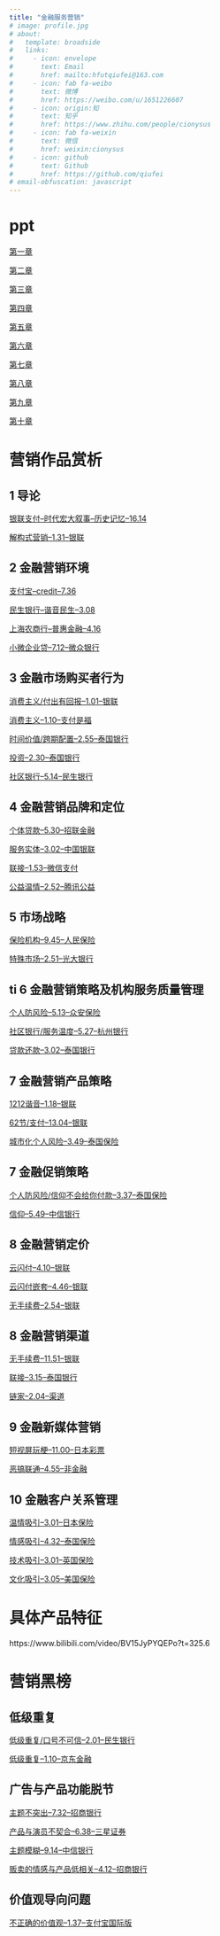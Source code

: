 ```yaml
---
title: "金融服务营销"
# image: profile.jpg
# about:
#   template: broadside
#   links:
#     - icon: envelope
#       text: Email
#       href: mailto:hfutqiufei@163.com
#     - icon: fab fa-weibo
#       text: 微博
#       href: https://weibo.com/u/1651226607
#     - icon: origin:知
#       text: 知乎
#       href: https://www.zhihu.com/people/cionysus
#     - icon: fab fa-weixin
#       text: 微信
#       href: weixin:cionysus
#     - icon: github
#       text: Github
#       href: https://github.com/qiufei
# email-obfuscation: javascript
---
```


# ppt


<a href="./html/ch1.html"> 第一章 </a>

<a href="./html/ch2.html"> 第二章 </a>

<a href="./html/ch3.html"> 第三章 </a>

<a href="./html/ch4.html"> 第四章 </a>

<a href="./html/ch5.html"> 第五章 </a>

<a href="./html/ch6.html"> 第六章 </a>

<a href="./html/ch7.html"> 第七章 </a>

<a href="./html/ch8.html"> 第八章 </a>

<a href="./html/ch9.html"> 第九章 </a>

<a href="./html/ch10.html"> 第十章 </a>


# 营销作品赏析



## 1 导论

[银联支付--时代宏大叙事--历史记忆--16.14](https://www.bilibili.com/video/BV1u4411d7wC/?spm_id_from=333.999.0.0 "机构，credit")

[解构式营销--1.31--银联](https://www.bilibili.com/video/BV1YT4y1M7cd/?spm_id_from=333.999.0.0)



## 2 金融营销环境

[支付宝--credit--7.36](https://www.bilibili.com/video/BV1kJ411v7i6/?spm_id_from=333.999.0.0)


[民生银行--谐音民生--3.08](https://www.bilibili.com/video/BV1nZ4y1i7bb/?spm_id_from=333.999.0.0 "机构整体")

[上海农商行--普惠金融--4.16](https://www.bilibili.com/video/BV1YT4y1d7GJ/?spm_id_from=333.999.0.0 "普惠，机构")

[小微企业贷--7.12--微众银行](https://www.bilibili.com/video/BV1BZ4y1U7US/?spm_id_from=333.999.0.0 "不服")

## 3 金融市场购买者行为

[消费主义/付出有回报--1.01--银联](https://www.bilibili.com/video/BV1cZ4y1371x/?spm_id_from=333.999.0.0)

[消费主义--1.10--支付是福](https://www.bilibili.com/video/BV1vh411f7DY/?spm_id_from=333.999.0.0)

[时间价值/跨期配置--2.55--泰国银行](https://www.bilibili.com/video/BV1Ss411p71t/?spm_id_from=333.999.0.0)

[投资--2.30--泰国银行](https://www.bilibili.com/video/BV1us411Q7Hn/?spm_id_from=333.999.0.0)

[社区银行--5.14--民生银行](https://www.bilibili.com/video/BV1jt4y1e781/?spm_id_from=333.999.0.0)

## 4 金融营销品牌和定位

[个体贷款--5.30--招联金融](https://www.bilibili.com/video/BV1m64y1e7Hq/?spm_id_from=333.999.0.0)

[服务实体--3.02--中国银联](https://www.bilibili.com/video/BV1Ka411F7Ru/?spm_id_from=333.999.0.0)

[联接--1.53--微信支付](https://www.bilibili.com/video/BV1Y4411C72t/?spm_id_from=333.999.0.0)

[公益温情--2.52--腾讯公益](https://www.bilibili.com/video/BV1s4411y7cz/?spm_id_from=333.999.0.0)

## 5 市场战略

[保险机构--9.45--人民保险](https://www.bilibili.com/video/BV14t411G7AU/?spm_id_from=333.999.0.0)

[特殊市场--2.51--光大银行](https://www.bilibili.com/video/BV1hv411N7J8/?spm_id_from=333.999.0.0 "你的声音")

## ti 6 金融营销策略及机构服务质量管理

[个人防风险--5.13--众安保险](https://www.bilibili.com/video/BV1bb411Y7FL/?spm_id_from=333.999.0.0)

[社区银行/服务温度--5.27--杭州银行](https://www.bilibili.com/video/BV1sZ4y1d77e/?spm_id_from=333.999.0.0)

[贷款还款--3.02--泰国银行](https://www.bilibili.com/video/BV1Ui4y1M779/?spm_id_from=333.999.0.0)

## 7 金融营销产品策略

[1212谐音--1.18--银联](https://www.bilibili.com/video/BV1dJ411D7zh/?spm_id_from=333.999.0.0 "谐音")

[62节/支付--13.04--银联](https://www.bilibili.com/video/BV1st4y1k78c/?spm_id_from=333.999.0.0)

[城市化个人风险--3.49--泰国保险](https://www.bilibili.com/video/BV1Ze4y1i7Mf/?spm_id_from=333.999.0.0 "现代社会的孤独")



## 7  金融促销策略

[个人防风险/信仰不会给你付款--3.37--泰国保险](https://www.bilibili.com/video/BV1XN4y1u7XU/?spm_id_from=333.999.0.0)

[信仰--5.49--中信银行](https://www.bilibili.com/video/BV18t411i7Zc/?spm_id_from=333.999.0.0)




## 8 金融营销定价

[云闪付--4.10--银联](https://www.bilibili.com/video/BV1Gb411w7Vy/?spm_id_from=333.999.0.0)

[云闪付嵌套--4.46--银联](https://www.bilibili.com/video/BV1Xt411j7cp/?spm_id_from=333.999.0.0)

[无手续费--2.54--银联](https://www.bilibili.com/video/BV1Yt411g73C/?spm_id_from=333.999.0.0)

## 8 金融营销渠道

[无手续费--11.51--银联](https://www.bilibili.com/video/BV1bL411L7nk)

[联接--3.15--泰国银行](https://www.bilibili.com/video/BV1Tx411x7nF/?spm_id_from=333.999.0.0)

[链家--2.04--渠道](https://www.bilibili.com/video/BV1Q34y1J7uL/?spm_id_from=333.999.0.0)

## 9 金融新媒体营销

[短视屏玩梗--11.00--日本彩票](https://www.bilibili.com/video/BV1U5411Z7qX/?spm_id_from=333.999.0.0)

[恶搞联通--4.55--非金融](https://www.bilibili.com/video/BV1Ni4y1E7E8/?spm_id_from=333.999.0.0)

## 10 金融客户关系管理

[温情吸引--3.01--日本保险](https://www.bilibili.com/video/BV1T34y1C7ga/?spm_id_from=333.999.0.0)

[情感吸引--4.32--泰国保险](https://www.bilibili.com/video/BV1Gi4y1u72k/?spm_id_from=333.999.0.0)

[技术吸引--3.01--英国保险](https://www.bilibili.com/video/BV187411d7Hf/?spm_id_from=333.999.0.0)

[文化吸引--3.05--美国保险](https://www.bilibili.com/video/BV14W411i7WC/?spm_id_from=333.999.0.0)


# 具体产品特征

https://www.bilibili.com/video/BV15JyPYQEPo?t=325.6


# 营销黑榜

## 低级重复

[低级重复/口号不可信--2.01--民生银行](https://www.bilibili.com/video/BV1sJ411t7gs/?spm_id_from=333.999.0.0)

[低级重复--1.10--京东金融](https://www.bilibili.com/video/BV1Tf4y1v7ow/?spm_id_from=333.999.0.0)

## 广告与产品功能脱节

[主题不突出--7.32--招商银行](https://www.bilibili.com/video/BV1pq4y1y7qh/?spm_id_from=333.999.0.0)

[产品与演员不契合--6.38--三星证券](https://www.bilibili.com/video/BV1Wx411p7Y1/?spm_id_from=333.999.0.0)

[主题模糊--9.14--中信银行](https://www.bilibili.com/video/BV19x411s7Yi/?spm_id_from=333.999.0.0)

[贩卖的情感与产品低相关--4.12--招商银行](https://www.bilibili.com/video/BV1us411T7XD/?spm_id_from=333.999.0.0)

## 价值观导向问题

[不正确的价值观--1.37--支付宝国际版](https://www.bilibili.com/video/BV16x411y78e/?spm_id_from=333.999.0.0)

